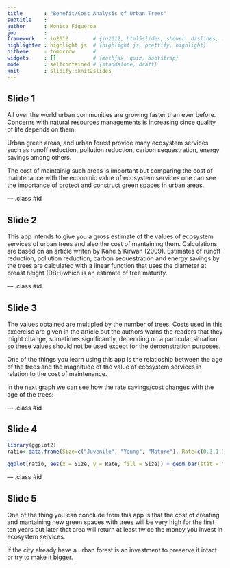 ```yaml
---
title       : "Benefit/Cost Analysis of Urban Trees"
subtitle    : 
author      : Monica Figueroa
job         : 
framework   : io2012        # {io2012, html5slides, shower, dzslides, ...}
highlighter : highlight.js  # {highlight.js, prettify, highlight}
hitheme     : tomorrow      # 
widgets     : []            # {mathjax, quiz, bootstrap}
mode        : selfcontained # {standalone, draft}
knit        : slidify::knit2slides
---
```


## Slide 1
All over the world urban communities are growing faster than ever before.
Concerns with natural resources managements is increasing since quality of life depends on them.  
  
Urban green areas, and urban forest provide many ecosystem services such as runoff reduction, pollution reduction, carbon sequestration, energy savings among others.  
  
The cost of maintainig such areas is important but comparing the cost of maintenance with the economic value of ecosystem services one can see the importance of protect and construct green spaces in urban areas.


--- .class #id 

## Slide 2

This app intends to give you a gross estimate of the values of ecosystem services of urban trees and also the cost of mantaining them. Calculations are based on an article writen by Kane & Kirwan (2009). Estimates of runoff reduction, pollution reduction, carbon sequestration and energy savings by the trees are calculated with a linear function that uses the diameter at breast height (DBH)which is an estimate of tree maturity.  
  



--- .class #id 

## Slide 3
The values obtained are multipled by the number of trees. Costs used in this excercise are given in the article but the authors warns the readers that they might change, sometimes significantly, depending on a particular situation so these values should not be used except for the demonstration purposes.  
  
One of the things you learn using this app is the relatioship between the age of the trees and the magnitude of the value of ecosystem services in relation to the cost of maintenance.  
  
In the next graph we can see how the rate savings/cost changes with the age of the trees: 

--- .class #id 

## Slide 4
```r
library(ggplot2)
ratio<-data.frame(Size=c("Juvenile", "Young", "Mature"), Rate=c(0.3,1.306,1.97))

ggplot(ratio, aes(x = Size, y = Rate, fill = Size)) + geom_bar(stat = "identity")

```


--- .class #id 

## Slide 5
One of the thing you can conclude from this app is that the cost of creating and mantaining new green spaces with trees will be very high for the first ten years but later that area will return at least twice the money you invest in ecosystem services.  
  
If the city already have a urban forest is an investment to preserve it intact or try to make it bigger.
